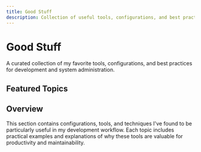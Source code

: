 ```yaml
---
title: Good Stuff
description: Collection of useful tools, configurations, and best practices
---
```



# Good Stuff

A curated collection of my favorite tools, configurations, and best practices for development and system administration.

## Featured Topics

<Cards>
  <Card 
    title="Git" 
    href="/docs/goodstuff/git" 
    description="Git configuration, Delta integration, and workflows" 
  />
  <Card 
    title="Helm" 
    href="/docs/goodstuff/helm" 
    description="Helm plugins, commands, and Kubernetes package management" 
  />
  <Card 
    title="Node.js" 
    href="/docs/goodstuff/nodejs" 
    description="Node.js tools, utilities, and development setup" 
  />
  <Card 
    title="VSCode" 
    href="/docs/goodstuff/vscode" 
    description="VSCode extensions, themes, and configuration" 
  />
  <Card 
    title="Spec Files" 
    href="/docs/goodstuff/specfiles" 
    description="RPM spec file best practices and examples" 
  />
</Cards>

## Overview

This section contains configurations, tools, and techniques I've found to be particularly useful in my development workflow. Each topic includes practical examples and explanations of why these tools are valuable for productivity and maintainability.